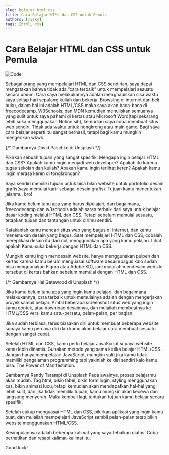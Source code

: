 ```yaml
---
slug: belajar html css
title: Cara Belajar HTML dan CSS untuk Pemula
authors: [rizky]
tags: [html, css]
---
```


# Cara Belajar HTML dan CSS untuk Pemula

![Code](./code.jpg)

Sebagai orang yang mempelajari HTML dan CSS sendirian, saya dapat mengatakan bahwa tidak ada “cara terbaik” untuk mempelajari sesuatu secara umum. Cara saya melakukannya adalah menghabiskan sisa waktu saya setiap hari sepulang kuliah dan bekerja. Browsing di internet dan beli buku, dalam hal ini adalah HTML/CSS maka saya akan baca-baca di freecodecamp, W3Schools, dan MDN kemudian menuliskan semuanya yang sulit untuk saya pahami di kertas atau Microsoft Word(tapi sekarang lebih suka menggunakan Notion sih), kemudian saya coba membuat situs web sendiri. Tidak ada waktu untuk nongkrong atau main game. Bagi saya cara belajar seperti itu sangat berhasil, tetapi bagi kamu mungkin mengerikan wkwk.

{/* Gambarnya David Paschke di Unsplash */}

Pikirkan sebuah tujuan yang sangat spesifik. Mengapa ingin belajar HTML dan CSS? Apakah kamu ingin menjadi web developer? Apakah itu karena tugas sekolah dan kuliah? Apakah kamu ingin terlihat keren? Apakah kamu ingin merasa keren di tongkrongan?

Saya sendiri memiliki tujuan untuk bisa bikin website untuk portofolio desain grafis(saya memulai karir sebagai desain grafis). Tujuan kamu menentukan jalanmu, bro!

Jika kamu belum tahu apa yang harus dipelajari, dan bagaimana, freecodecamp dan w3schools adalah saran terbaik dari saya untuk belajar dasar koding melalui HTML dan CSS. Tetapi sebelum memulai sesuatu, tetapkan tujuan dan tantangan untuk dirimu sendiri.

Katakanlah kamu mencari situs web yang bagus di internet, dan kamu menemukan desain yang bagus. Saat mempelajari HTML dan CSS, cobalah mereplikasi desain itu dari nol, menggunakan apa yang kamu pelajari. Lihat apakah Kamu suka bekerja dengan HTML dan CSS.

Mungkin kamu ingin mendesain website, hanya menggunakan pulpen dan kertas karena kamu belum menguasai software desain(bagus kalo sudah bisa menggunakan Figma atau Adobe XD), jadi mulailah mendesain website tersebut di kertas bahkan sebelum memulai dengan HTML dan CSS.

{/* Gambarnya Hal Gatewood di Unsplash */}

Jika kamu belum tahu apa yang ingin kamu pelajari, dan bagaimana melakukannya, cara terbaik untuk memulainya adalah dengan mengerjakan proyek sambil belajar. Ambil beberapa screenshot situs web yang ingin kamu contek, atau download desainnya, dan mulailah membuatnya ke HTML/CSS versi kamu satu-persatu, pelan-pelan, per bagian.

Jika sudah terbiasa, terus biasakan diri untuk membuat beberapa website supaya kamu percaya diri dan kamu akan belajar cara membuat sesuatu dengan sangat cepat.

Setelah HTML dan CSS, kamu perlu belajar JavaScript supaya website kamu lebih dinamis. Gunakan metode yang sama ketika belajar HTML/CSS. Jangan hanya mempelajari JavaScript, mungkin sulit jika kamu tidak memiliki pengalaman programming tapi yakinlah ke diri sendiri kalo kamu bisa. The Power of Manifestation.

Gambarnya Randy Tarampi di Unsplash
Pada awalnya, proses belajarmu akan mudah. Tag html, bikin tabel, bikin form login, styling menggunakan css, bikin animasi lucu, tetapi kemudian akan mendapatkan hal-hal yang lebih sulit, dan jika tidak memiliki tujuan, kamu mungkin akan kecewa dan langsung menyerah. Maka kembali lagi, tentukan tujuan kamu belajar secara spesifik.

Setelah cukup menguasai HTML dan CSS, pikirkan aplikasi yang ingin kamu buat, dan mulailah mempelajari JavaScript sambil pelan-pelan tetap bikin website menggunakan HTML/CSS.

Kesimpulannya adalah beberapa kalimat yang saya tebalkan diatas. Coba perhatikan dan resapi kalimat-kalimat itu.

Good luck!

